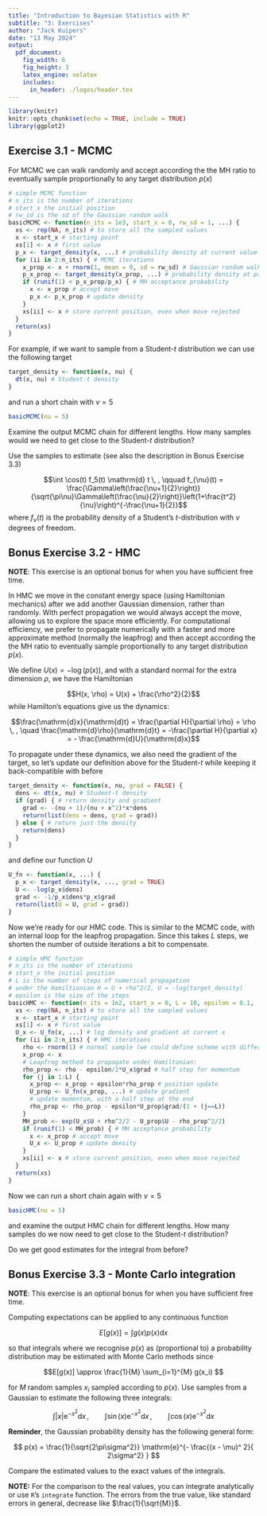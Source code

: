 ```yaml
---
title: "Introduction to Bayesian Statistics with R"
subtitle: "3: Exercises"
author: "Jack Kuipers"
date: "13 May 2024"
output:
  pdf_document:
    fig_width: 6
    fig_height: 3
    latex_engine: xelatex
    includes:
      in_header: ./logos/header.tex
---
```


```r
library(knitr)
knitr::opts_chunk$set(echo = TRUE, include = TRUE)
library(ggplot2)
```


## Exercise 3.1 - MCMC

For MCMC we can walk randomly and accept according the the MH ratio to eventually sample proportionally to any target distribution $p(x)$

```r
# simple MCMC function
# n_its is the number of iterations
# start_x the initial position
# rw_sd is the sd of the Gaussian random walk
basicMCMC <- function(n_its = 1e3, start_x = 0, rw_sd = 1, ...) {
  xs <- rep(NA, n_its) # to store all the sampled values
  x <- start_x # starting point
  xs[1] <- x # first value
  p_x <- target_density(x, ...) # probability density at current value of x
  for (ii in 2:n_its) { # MCMC iterations
    x_prop <- x + rnorm(1, mean = 0, sd = rw_sd) # Gaussian random walk to propose next x
    p_x_prop <- target_density(x_prop, ...) # probability density at proposed x
    if (runif(1) < p_x_prop/p_x) { # MH acceptance probability
      x <- x_prop # accept move
      p_x <- p_x_prop # update density
    }
    xs[ii] <- x # store current position, even when move rejected
  }
  return(xs)
}
```

For example, if we want to sample from a Student-$t$ distribution we can use the following target

```r
target_density <- function(x, nu) {
  dt(x, nu) # Student-t density
}
```

and run a short chain with $\nu = 5$ 

```r
basicMCMC(nu = 5)
```

Examine the output MCMC chain for different lengths. How many samples would we need to get close to the Student-$t$ distribution?

Use the samples to estimate (see also the description in Bonus Exercise 3.3)

$$\int \cos(t) f_5(t) \mathrm{d} t \, , \qquad f_{\nu}(t) = \frac{\Gamma\left(\frac{\nu+1}{2}\right)}{\sqrt{\pi\nu}\Gamma\left(\frac{\nu}{2}\right)}\left(1+\frac{t^2}{\nu}\right)^{-\frac{\nu+1}{2}}$$
where $f_{\nu}(t)$ is the probability density of a Student's $t$-distribution with $\nu$ degrees of freedom. 

## Bonus Exercise 3.2 - HMC

**NOTE**: This exercise is an optional bonus for when you have sufficient free time.

In HMC we move in the constant energy space (using Hamiltonian mechanics) after we add another Gaussian dimension, rather than randomly. With perfect propagation we would always accept the move, allowing us to explore the space more efficiently. For computational efficiency, we prefer to propagate numerically with a faster and more approximate method (normally the leapfrog) and then accept according the the MH ratio to eventually sample proportionally to any target distribution $p(x)$.

We define $U(x) = -\log(p(x))$, and with a standard normal for the extra dimension $\rho$, we have the Hamiltonian

$$H(x, \rho) = U(x) + \frac{\rho^2}{2}$$
while Hamilton's equations give us the dynamics:

$$\frac{\mathrm{d}x}{\mathrm{d}t} = \frac{\partial H}{\partial \rho} = \rho \, , \quad   \frac{\mathrm{d}\rho}{\mathrm{d}t} = -\frac{\partial H}{\partial x} = - \frac{\mathrm{d}U}{\mathrm{d}x}$$

To propagate under these dynamics, we also need the gradient of the target, so let's update our definition above for the Student-$t$ while keeping it back-compatible with before

```r
target_density <- function(x, nu, grad = FALSE) {
  dens <- dt(x, nu) # Student-t density
  if (grad) { # return density and gradient
    grad <- -(nu + 1)/(nu + x^2)*x*dens
    return(list(dens = dens, grad = grad))
  } else { # return just the density
    return(dens)
  }
}
```

and define our function $U$

```r
U_fn <- function(x, ...) {
  p_x <- target_density(x, ..., grad = TRUE)
  U <- -log(p_x$dens)
  grad <- -1/p_x$dens*p_x$grad
  return(list(U = U, grad = grad))
}
```

Now we're ready for our HMC code. This is similar to the MCMC code, with an internal loop for the leapfrog propagation. Since this takes $L$ steps, we shorten the number of outside iterations a bit to compensate.

```r
# simple HMC function
# n_its is the number of iterations
# start_x the initial position
# L is the number of steps of numerical propagation
# under the Hamiltionian H = U + rho^2/2, U = -log(target_density)
# epsilon is the size of the steps
basicHMC <- function(n_its = 1e2, start_x = 0, L = 10, epsilon = 0.1, ...) {
  xs <- rep(NA, n_its) # to store all the sampled values
  x <- start_x # starting point
  xs[1] <- x # first value
  U_x <- U_fn(x, ...) # log density and gradient at current x
  for (ii in 2:n_its) { # HMC iterations
    rho <- rnorm(1) # normal sample (we could define scheme with different sd)
    x_prop <- x 
    # Leapfrog method to propagate under Hamiltonian: 
    rho_prop <- rho - epsilon/2*U_x$grad # half step for momentum
    for (j in 1:L) {
      x_prop <- x_prop + epsilon*rho_prop # position update 
      U_prop <- U_fn(x_prop, ...) # update gradient
      # update momentum, with a half step at the end
      rho_prop <- rho_prop - epsilon*U_prop$grad/(1 + (j==L))
    }
    MH_prob <- exp(U_x$U + rho^2/2 - U_prop$U - rho_prop^2/2)
    if (runif(1) < MH_prob) { # MH acceptance probability
      x <- x_prop # accept move
      U_x <- U_prop # update density
    }
    xs[ii] <- x # store current position, even when move rejected
  }
  return(xs)
}
```

Now we can run a short chain again with $\nu = 5$ 

```r
basicHMC(nu = 5)
```

and examine the output HMC chain for different lengths. How many samples do we now need to get close to the Student-$t$ distribution?

Do we get good estimates for the integral from before? 

## Bonus Exercise 3.3 - Monte Carlo integration

**NOTE**: This exercise is an optional bonus for when you have sufficient free time.

Computing expectations can be applied to any continuous function

$$E[g(x)] = \int g(x) p(x) \mathrm{d} x$$

so that integrals where we recognise $p(x)$ as (proportional to) a probability distribution may be estimated with Monte Carlo methods since 

$$E[g(x)] \approx \frac{1}{M} \sum_{i=1}^{M} g(x_i) $$

for $M$ random samples $x_i$ sampled according to $p(x)$. Use samples from a Gaussian to estimate the following three integrals:

$$\int \vert x \vert \mathrm{e}^{-x^2} \mathrm{d} x \, , \qquad \int \sin(x) \mathrm{e}^{-x^2} \mathrm{d} x\, , \qquad \int \cos(x) \mathrm{e}^{-x^2} \mathrm{d} x$$

**Reminder**, the Gaussian probability density has the following general form:

$$
p(x) = \frac{1}{\sqrt{2\pi\sigma^2}} \mathrm{e}^{- \frac{(x - \mu)^ 2}{ 2\sigma^2} }
$$

Compare the estimated values to the exact values of the integrals.

**NOTE:** For the comparison to the real values, you can integrate analytically or use `R`'s `integrate` function. The errors from the true value, like standard errors in general, decrease like $\frac{1}{\sqrt{M}}$.